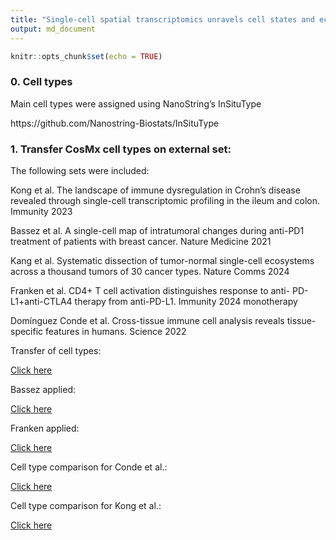 ```yaml
---
title: "Single-cell spatial transcriptomics unravels cell states and ecosystems associated with response to immunotherapy in vulvar high-grade lesions"
output: md_document
---
```


```r
knitr::opts_chunk$set(echo = TRUE)
```

### 0. Cell types

Main cell types were assigned using NanoString's InSituType

https://github.com/Nanostring-Biostats/InSituType

### 1. Transfer CosMx cell types on external set:

The following sets were included:

Kong et al. The landscape of immune dysregulation in Crohn’s disease revealed through single-cell transcriptomic profiling in the ileum and colon. Immunity 2023

Bassez et al. A single-cell map of intratumoral changes during  anti-PD1 treatment of patients with breast cancer. Nature Medicine 2021

Kang et al. Systematic dissection of tumor-normal single-cell ecosystems across a thousand tumors of 30 cancer types. Nature Comms 2024

Franken et al. CD4+ T cell activation distinguishes response to anti- PD-L1+anti-CTLA4 therapy from anti-PD-L1. Immunity 2024
monotherapy

Domínguez Conde et al. Cross-tissue immune cell analysis reveals tissue-specific features in humans. Science 2022


Transfer of cell types:

[Click here](https://github.com/roderickslieker/CosMx_vHSIL/blob/master/001_SignaturesAll.md)

Bassez applied:

[Click here](https://github.com/roderickslieker/CosMx_vHSIL/blob/master/002_Bassez_signature_applied.md)

Franken applied:

[Click here](https://github.com/roderickslieker/CosMx_vHSIL/blob/master/003_Franken_applied.md)

Cell type comparison for Conde et al.:

[Click here](https://github.com/roderickslieker/CosMx_vHSIL/blob/master/004_CellTypes_Conde.md)

Cell type comparison for Kong et al.:

[Click here](https://github.com/roderickslieker/CosMx_vHSIL/blob/master/005_Kong_applied.md)


